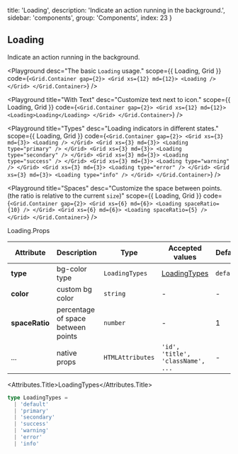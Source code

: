 
  title: 'Loading',
  description: 'Indicate an action running in the background.',
  sidebar: 'components',
  group: 'Components',
  index: 23
}

## Loading

Indicate an action running in the background.

<Playground
  desc="The basic `Loading` usage."
  scope={{ Loading, Grid }}
  code={`
<Grid.Container gap={2}>
  <Grid xs={12} md={12}>
    <Loading />
  </Grid>
</Grid.Container>
`}
/>

<Playground
  title="With Text"
  desc="Customize text next to icon."
  scope={{ Loading, Grid }}
  code={`
<Grid.Container gap={2}>
  <Grid xs={12} md={12}>
    <Loading>Loading</Loading>
  </Grid>
</Grid.Container>
`}
/>

<Playground
  title="Types"
  desc="Loading indicators in different states."
  scope={{ Loading, Grid }}
  code={`
<Grid.Container gap={2}>
  <Grid xs={3} md={3}>
    <Loading />
  </Grid>
  <Grid xs={3} md={3}>
    <Loading type="primary" />
  </Grid>
  <Grid xs={3} md={3}>
    <Loading type="secondary" />
  </Grid>
  <Grid xs={3} md={3}>
    <Loading type="success" />
  </Grid>
  <Grid xs={3} md={3}>
    <Loading type="warning" />
  </Grid>
  <Grid xs={3} md={3}>
    <Loading type="error" />
  </Grid>
  <Grid xs={3} md={3}>
    <Loading type="info" />
  </Grid>
</Grid.Container>
`}
/>

<Playground
  title="Spaces"
  desc="Customize the space between points. (the ratio is relative to the current `size`)"
  scope={{ Loading, Grid }}
  code={`
<Grid.Container gap={2}>
  <Grid xs={6} md={6}>
    <Loading spaceRatio={10} />
  </Grid>
  <Grid xs={6} md={6}>
    <Loading spaceRatio={5} />
  </Grid>
</Grid.Container>
`}
/>

<Attributes edit="/pages/docs/components/loading.mdx">
<Attributes.Title>Loading.Props</Attributes.Title>

| Attribute      | Description                        | Type             | Accepted values                   | Default   |
| -------------- | ---------------------------------- | ---------------- | --------------------------------- | --------- |
| **type**       | bg-color type                      | `LoadingTypes`   | [LoadingTypes](#loadingtypes)     | `default` |
| **color**      | custom bg color                    | `string`         | -                                 | -         |
| **spaceRatio** | percentage of space between points | `number`         | -                                 | 1         |
| ...            | native props                       | `HTMLAttributes` | `'id', 'title', 'className', ...` | -         |

<Attributes.Title>LoadingTypes</Attributes.Title>

```ts
type LoadingTypes =
  | 'default'
  | 'primary'
  | 'secondary'
  | 'success'
  | 'warning'
  | 'error'
  | 'info'
```

</Attributes>

